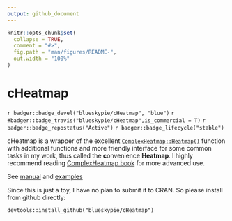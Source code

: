 ```yaml
---
output: github_document
---
```


<!-- README.md is generated from README.Rmd. Please edit that file -->

```r
knitr::opts_chunk$set(
  collapse = TRUE,
  comment = "#>",
  fig.path = "man/figures/README-",
  out.width = "100%"
)
```

# cHeatmap
`r badger::badge_devel("blueskypie/cHeatmap", "blue")`
`r #badger::badge_travis("blueskypie/cHeatmap",is_commercial = T)`
`r badger::badge_repostatus("Active")`
`r badger::badge_lifecycle("stable")`

cHeatmap is a wrapper of the excellent [`ComplexHeatmap::Heatmap()`](https://jokergoo.github.io/ComplexHeatmap/reference/Heatmap.html) function with additional functions and more friendly interface for some common 
tasks in my work, thus called the **c**onvenience __Heatmap__. I highly recommend
reading [ComplexHeatmap book](https://jokergoo.github.io/ComplexHeatmap-reference/book/index.html)
for more advanced use.

See [manual](https://blueskypie.github.io/cHeatmap/reference/index.html) and  [examples](https://blueskypie.github.io/cHeatmap/articles/cHeatmap-intro.html)

Since this is just a toy, I have no plan to submit it to CRAN. So please install 
from github directly:

`devtools::install_github("blueskypie/cHeatmap")`
